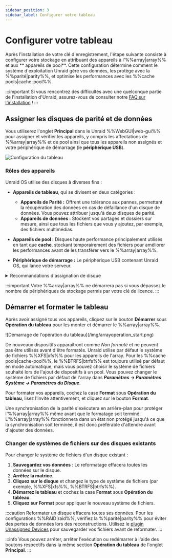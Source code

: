 ```yaml
---
sidebar_position: 3
sidebar_label: Configurer votre tableau
---
```


# Configurer votre tableau

Après l'installation de votre clé d'enregistrement, l'étape suivante consiste à configurer votre stockage en attribuant des appareils à l'%%array|array%% et aux \*\* appareils de pool\*\*. Cette configuration détermine comment le système d'exploitation Unraid gère vos données, les protège avec la %%parité|parity%%, et optimise les performances avec les %%cache pools|cache-pool%%.

:::important
Si vous rencontrez des difficultés avec une quelconque partie de l'installation d'Unraid, assurez-vous de consulter notre [FAQ sur l'installation](../../troubleshooting/faq.mdx#installation) !
:::

## Assigner les disques de parité et de données

Vous utiliserez l'onglet **Principal** dans le Unraid %%WebGUI|web-gui%% pour assigner et vérifier les appareils, y compris les affectations de %%array|array%% et de pool ainsi que tous les appareils non assignés et votre périphérique de démarrage (le **périphérique USB**).

![Configuration du tableau](/img/configuringarray1.png)

### Rôles des appareils

Unraid OS utilise des disques à diverses fins :

- **Appareils de tableau**, qui se divisent en deux catégories :
  - **Appareils de Parité :** Offrent une tolérance aux pannes, permettant la récupération des données en cas de défaillance d'un disque de données. Vous pouvez attribuer jusqu'à deux disques de parité.
  - **Appareils de données :** Stockent vos partages et dossiers sur mesure, ainsi que tous les fichiers que vous y ajoutez, par exemple, des fichiers multimédias.

- **Appareils de pool :** Disques haute performance principalement utilisés en tant que **cache**, stockant temporairement des fichiers pour améliorer les performances avant de les transférer vers le %%array|array%%.

- **Périphérique de démarrage :** Le périphérique USB contenant Unraid OS, qui lance votre serveur.

<details>
  <summary>Recommandations d'assignation de disque</summary>

  Ces recommandations d'attribution de disque sont conçues pour optimiser votre Unraid %%array|array%%, améliorant ainsi les performances, la protection des données et l'expansibilité future. En les suivant, vous pouvez maximiser efficacement vos appareils de stockage et éviter les problèmes courants de configuration.

  1. **Select the largest %%parity device|parity-drives%%:**
     Always choose the largest available storage device as your %%parity device|parity-drives%%(s). When expanding your %%array|array%%, data disks must be equal to or smaller than your %%parity device|parity-drives%%(s). You should purchase the largest **HDD** for your initial %%parity device|parity-drives%% to avoid future limitations. For dual %%parity disks|parity-drives%%, each parity disk must be greater than or equal to the largest data disk.

  2. **Utilisez des HDD pour le %%array|array%% et des disques SSD/NVMe pour les pools:**
     Pour une performance optimale, utilisez des **HDDs** comme appareils de stockage principaux dans le %%array|array%% pour le stockage général et la protection de %%parity|parity%%. Attribuez des disques **SSD** ou **NVMe** à un %%cache pool|cache-pool%% ou pool dédié pour améliorer les opérations de lecture et écriture à haute vitesse. Cette configuration améliore la performance globale en profitant des forces de chaque type de disque.

  3. **Protect cached data with a %%multi-device pool|multi-device-pool%%:**
     To safeguard cached data, assign more than one device to the %%cache pool|cache-pool%%. A single device does not offer protection from data loss. %%Cache pools|cache-pool%% can be expanded on demand.

  :::warning
  Le support SSD est expérimental dans le %%array|array%%. Certains SSD peuvent ne pas bien fonctionner en raison des variations dans l'implémentation de %%TRIM/Discard|trim-discard%%, ce qui pourrait entraîner des résultats indésirables. Cela ne s'applique pas aux %%cache pools|cache-pool%%. [En savoir plus sur les options de système de fichiers ici](../../using-unraid-to/manage-storage/file-systems.mdx).
  :::

  :::note
  Les pools à base de SSD sont optimaux pour les applications et les machines virtuelles, profitant de la performance des SSD pour des interactions plus rapides. [En savoir plus sur l'exécution d'applications ici](../../using-unraid-to/run-docker-containers/overview.mdx).
  :::
</details>

:::important
Votre %%array|array%% ne démarrera pas si vous dépassez le nombre de périphériques de stockage permis par votre clé de licence.
:::

## Démarrer et formater le tableau

Après avoir assigné tous vos appareils, cliquez sur le bouton **Démarrer** sous **Opération du tableau** pour les monter et démarrer le %%array|array%%.

<div style={{ margin: 'auto', maxWidth: '500px'}}>
  ![Démarrage de l'opération du tableau](/img/arrayoperation_start.png)
</div>

De nouveaux dispositifs apparaîtront comme *Non formaté* et ne peuvent pas être utilisés avant d'être formatés. Unraid utilise par défaut le système de fichiers %%XFS|xfs%% pour les appareils de l'array. Pour les %%cache pools|cache-pool%%, le %%BTRFS|btrfs%% est toujours utilisé par défaut en mode automatique, mais vous pouvez choisir le système de fichiers souhaité lors de l'ajout de dispositifs à un pool. Vous pouvez changer le système de fichiers par défaut de l'array dans ***Paramètres → Paramètres Système → Paramètres du Disque***.

Pour formater vos appareils, cochez la case **Format** sous **Opération du tableau**, lisez l'invite attentivement, et cliquez sur le bouton **Format**.

Une synchronisation de la parité s'exécutera en arrière-plan pour protéger l'%%array|array%% même avant que le formatage soit terminé. L'%%array|array%% fonctionnera dans un état non protégé jusqu'à ce que la synchronisation soit terminée, il est donc préférable d'attendre avant d'ajouter des données.

### Changer de systèmes de fichiers sur des disques existants

Pour changer le système de fichiers d'un disque existant :

1. **Sauvegardez vos données** : Le reformatage effacera toutes les données sur le disque.
2. **Arrêtez la matrice**.
3. **Cliquez sur le disque** et changez le type de système de fichiers (par exemple, %%XFS|xfs%%, %%BTRFS|btrfs%%).
4. **Démarrez le tableau** et cochez la case **Format** sous **Opération du tableau**.
5. **Cliquez sur Format** pour appliquer le nouveau système de fichiers.

:::caution
Reformater un disque effacera toutes ses données. Pour les configurations %%RAID|raid%%, vérifiez la %%parité|parity%% pour éviter des pertes de données lors des reconstructions. Utilisez le [plugin Unassigned Devices](https://unraid.net/community/apps?q=unassigned+devices#r:~:text=don%27t%20be%20carefull!!!-,Unassigned%20Devices,-dlandon) pour sauvegarder vos fichiers avant de reformater.
:::

:::info
Vous pouvez arrêter, arrêter l'exécution ou redémarrer à l'aide des boutons respectifs dans la même section **Opération du tableau** de l'onglet **Principal**.
:::
